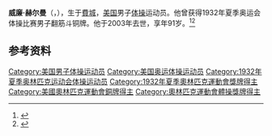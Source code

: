 {{NoteTA|G1=Sports}}
'''威廉·赫尔曼'''（{{lang-en|William Herrmann}}，{{bd|1912年|1月11日|2003年|10月6日}}），生于[[費城|費城]]，[[美国|美国]]男子[[体操|体操]]运动员。他曾获得1932年夏季奥运会体操比赛男子翻筋斗铜牌。他于2003年去世，享年91岁。<ref>{{Cite web|title=William HERRMANN|url=https://www.olympic.org/robert-herrmann-2|accessdate=2021-03-26|work=International Olympic Committee}}</ref><ref>{{cite web|url=https://www.sports-reference.com/olympics/athletes/he/bill-hermann-1.html|title=William Herrmann|work=Sport Reference|accessdate=2021-03-27|archiveurl=https://web.archive.org/web/20110829031850/http://www.sports-reference.com/olympics/athletes/he/bill-hermann-1.html|archivedate=2011-08-29|dead-url=yes}}</ref>

== 参考资料 ==
{{reflist}}

{{Authority control}}
{{DEFAULTSORT:Herrmann, William}}
[[Category:美国男子体操运动员|Category:美国男子体操运动员]]
[[Category:美国奥运体操运动员|Category:美国奥运体操运动员]]
[[Category:1932年夏季奥林匹克运动会体操运动员|Category:1932年夏季奥林匹克运动会体操运动员]]
[[Category:1932年夏季奧林匹克運動會獎牌得主|Category:1932年夏季奧林匹克運動會獎牌得主]]
[[Category:美國奧林匹克運動會銅牌得主|Category:美國奧林匹克運動會銅牌得主]]
[[Category:奧林匹克運動會體操獎牌得主|Category:奧林匹克運動會體操獎牌得主]]